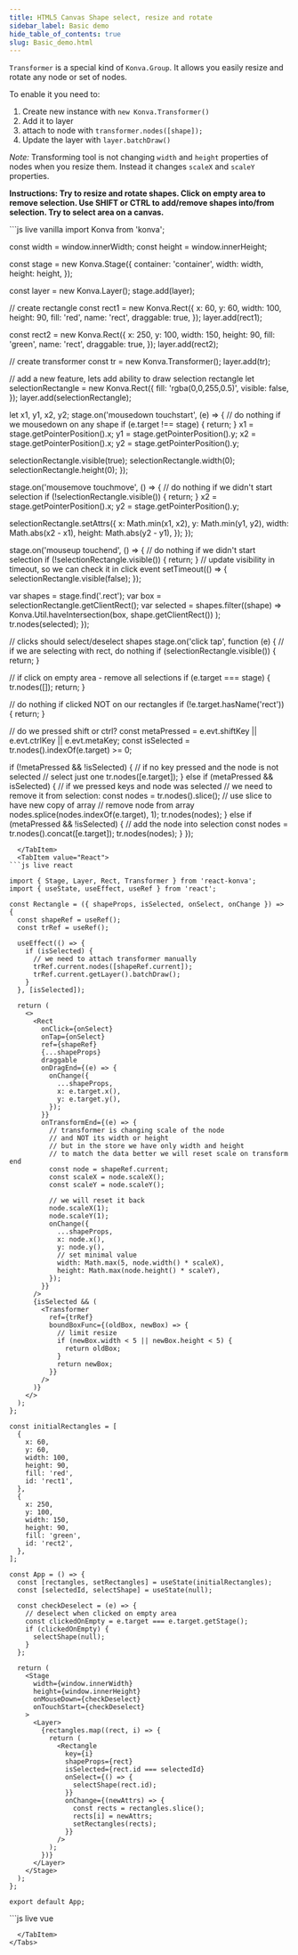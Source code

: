 ---
title: HTML5 Canvas Shape select, resize and rotate
sidebar_label: Basic demo
hide_table_of_contents: true
slug: Basic_demo.html
---

`Transformer` is a special kind of `Konva.Group`. It allows you easily resize and rotate any node or set of nodes.

To enable it you need to:

1. Create new instance with `new Konva.Transformer()`
2. Add it to layer
3. attach to node with `transformer.nodes([shape]);`
4. Update the layer with `layer.batchDraw()`

_Note:_ Transforming tool is not changing `width` and `height` properties of nodes when you resize them. Instead it changes `scaleX` and `scaleY` properties.

**Instructions: Try to resize and rotate shapes. Click on empty area to remove selection. Use SHIFT or CTRL to add/remove shapes into/from selection. Try to select area on a canvas.**


<Tabs>
  <TabItem value="Vanilla" default>
```js live vanilla
import Konva from 'konva';

const width = window.innerWidth;
const height = window.innerHeight;

const stage = new Konva.Stage({
container: 'container',
width: width,
height: height,
});

const layer = new Konva.Layer();
stage.add(layer);

// create rectangle
const rect1 = new Konva.Rect({
x: 60,
y: 60,
width: 100,
height: 90,
fill: 'red',
name: 'rect',
draggable: true,
});
layer.add(rect1);

const rect2 = new Konva.Rect({
x: 250,
y: 100,
width: 150,
height: 90,
fill: 'green',
name: 'rect',
draggable: true,
});
layer.add(rect2);

// create transformer
const tr = new Konva.Transformer();
layer.add(tr);

// add a new feature, lets add ability to draw selection rectangle
let selectionRectangle = new Konva.Rect({
fill: 'rgba(0,0,255,0.5)',
visible: false,
});
layer.add(selectionRectangle);

let x1, y1, x2, y2;
stage.on('mousedown touchstart', (e) => {
// do nothing if we mousedown on any shape
if (e.target !== stage) {
return;
}
x1 = stage.getPointerPosition().x;
y1 = stage.getPointerPosition().y;
x2 = stage.getPointerPosition().x;
y2 = stage.getPointerPosition().y;

selectionRectangle.visible(true);
selectionRectangle.width(0);
selectionRectangle.height(0);
});

stage.on('mousemove touchmove', () => {
// do nothing if we didn't start selection
if (!selectionRectangle.visible()) {
return;
}
x2 = stage.getPointerPosition().x;
y2 = stage.getPointerPosition().y;

selectionRectangle.setAttrs({
x: Math.min(x1, x2),
y: Math.min(y1, y2),
width: Math.abs(x2 - x1),
height: Math.abs(y2 - y1),
});
});

stage.on('mouseup touchend', () => {
// do nothing if we didn't start selection
if (!selectionRectangle.visible()) {
return;
}
// update visibility in timeout, so we can check it in click event
setTimeout(() => {
selectionRectangle.visible(false);
});

var shapes = stage.find('.rect');
var box = selectionRectangle.getClientRect();
var selected = shapes.filter((shape) =>
Konva.Util.haveIntersection(box, shape.getClientRect())
);
tr.nodes(selected);
});

// clicks should select/deselect shapes
stage.on('click tap', function (e) {
// if we are selecting with rect, do nothing
if (selectionRectangle.visible()) {
return;
}

// if click on empty area - remove all selections
if (e.target === stage) {
tr.nodes([]);
return;
}

// do nothing if clicked NOT on our rectangles
if (!e.target.hasName('rect')) {
return;
}

// do we pressed shift or ctrl?
const metaPressed = e.evt.shiftKey || e.evt.ctrlKey || e.evt.metaKey;
const isSelected = tr.nodes().indexOf(e.target) >= 0;

if (!metaPressed && !isSelected) {
// if no key pressed and the node is not selected
// select just one
tr.nodes([e.target]);
} else if (metaPressed && isSelected) {
// if we pressed keys and node was selected
// we need to remove it from selection:
const nodes = tr.nodes().slice(); // use slice to have new copy of array
// remove node from array
nodes.splice(nodes.indexOf(e.target), 1);
tr.nodes(nodes);
} else if (metaPressed && !isSelected) {
// add the node into selection
const nodes = tr.nodes().concat([e.target]);
tr.nodes(nodes);
}
});

````
  </TabItem>
  <TabItem value="React">
```js live react

import { Stage, Layer, Rect, Transformer } from 'react-konva';
import { useState, useEffect, useRef } from 'react';

const Rectangle = ({ shapeProps, isSelected, onSelect, onChange }) => {
  const shapeRef = useRef();
  const trRef = useRef();

  useEffect(() => {
    if (isSelected) {
      // we need to attach transformer manually
      trRef.current.nodes([shapeRef.current]);
      trRef.current.getLayer().batchDraw();
    }
  }, [isSelected]);

  return (
    <>
      <Rect
        onClick={onSelect}
        onTap={onSelect}
        ref={shapeRef}
        {...shapeProps}
        draggable
        onDragEnd={(e) => {
          onChange({
            ...shapeProps,
            x: e.target.x(),
            y: e.target.y(),
          });
        }}
        onTransformEnd={(e) => {
          // transformer is changing scale of the node
          // and NOT its width or height
          // but in the store we have only width and height
          // to match the data better we will reset scale on transform end
          const node = shapeRef.current;
          const scaleX = node.scaleX();
          const scaleY = node.scaleY();

          // we will reset it back
          node.scaleX(1);
          node.scaleY(1);
          onChange({
            ...shapeProps,
            x: node.x(),
            y: node.y(),
            // set minimal value
            width: Math.max(5, node.width() * scaleX),
            height: Math.max(node.height() * scaleY),
          });
        }}
      />
      {isSelected && (
        <Transformer
          ref={trRef}
          boundBoxFunc={(oldBox, newBox) => {
            // limit resize
            if (newBox.width < 5 || newBox.height < 5) {
              return oldBox;
            }
            return newBox;
          }}
        />
      )}
    </>
  );
};

const initialRectangles = [
  {
    x: 60,
    y: 60,
    width: 100,
    height: 90,
    fill: 'red',
    id: 'rect1',
  },
  {
    x: 250,
    y: 100,
    width: 150,
    height: 90,
    fill: 'green',
    id: 'rect2',
  },
];

const App = () => {
  const [rectangles, setRectangles] = useState(initialRectangles);
  const [selectedId, selectShape] = useState(null);

  const checkDeselect = (e) => {
    // deselect when clicked on empty area
    const clickedOnEmpty = e.target === e.target.getStage();
    if (clickedOnEmpty) {
      selectShape(null);
    }
  };

  return (
    <Stage
      width={window.innerWidth}
      height={window.innerHeight}
      onMouseDown={checkDeselect}
      onTouchStart={checkDeselect}
    >
      <Layer>
        {rectangles.map((rect, i) => {
          return (
            <Rectangle
              key={i}
              shapeProps={rect}
              isSelected={rect.id === selectedId}
              onSelect={() => {
                selectShape(rect.id);
              }}
              onChange={(newAttrs) => {
                const rects = rectangles.slice();
                rects[i] = newAttrs;
                setRectangles(rects);
              }}
            />
          );
        })}
      </Layer>
    </Stage>
  );
};

export default App;
````

  </TabItem>
  <TabItem value="Vue">
```js live vue
<template>
  <v-stage
    :config="stageSize"
    @mousedown="checkDeselect"
    @touchstart="checkDeselect"
  >
    <v-layer>
      <v-rect
        v-for="(rect, i) in rectangles"
        :key="i"
        :config="rect"
        @mousedown="(e) => {
          selectShape(rect.id);
          e.cancelBubble = true;
        }"
        @touchstart="(e) => {
          selectShape(rect.id);
          e.cancelBubble = true;
        }"
        :draggable="true"
        @dragend="(e) => handleDragEnd(e, i)"
        @transformend="(e) => handleTransformEnd(e, i)"
        ref="rectRefs"
      />
      <v-transformer
        v-if="selectedId"
        :config="{
          boundBoxFunc: (oldBox, newBox) => {
            // limit resize
            if (newBox.width < 5 || newBox.height < 5) {
              return oldBox;
            }
            return newBox;
          },
        }"
        ref="transformerRef"
      />
    </v-layer>
  </v-stage>
</template>

<script setup>
import { ref, watch } from 'vue';

const stageSize = {
  width: window.innerWidth,
  height: window.innerHeight,
};

const rectangles = ref([
  {
    x: 60,
    y: 60,
    width: 100,
    height: 90,
    fill: 'red',
    id: 'rect1',
  },
  {
    x: 250,
    y: 100,
    width: 150,
    height: 90,
    fill: 'green',
    id: 'rect2',
  },
]);

const selectedId = ref(null);
const rectRefs = ref([]);
const transformerRef = ref(null);

const selectShape = (id) => {
  selectedId.value = id;
};

watch(selectedId, () => {
  if (!transformerRef.value) return;
  
  const node = rectRefs.value.find(
    (ref) => ref.getNode().attrs.id === selectedId.value
  );
  if (node) {
    transformerRef.value.getNode().nodes([node.getNode()]);
  } else {
    transformerRef.value.getNode().nodes([]);
  }
});

const checkDeselect = (e) => {
  if (e.target === e.target.getStage()) {
    selectedId.value = null;
  }
};

const handleDragEnd = (e, index) => {
  const rects = [...rectangles.value];
  rects[index] = {
    ...rects[index],
    x: e.target.x(),
    y: e.target.y(),
  };
  rectangles.value = rects;
};

const handleTransformEnd = (e, index) => {
  const node = rectRefs.value[index].getNode();
  const scaleX = node.scaleX();
  const scaleY = node.scaleY();

  node.scaleX(1);
  node.scaleY(1);
  
  const rects = [...rectangles.value];
  rects[index] = {
    ...rects[index],
    x: node.x(),
    y: node.y(),
    width: Math.max(5, node.width() * scaleX),
    height: Math.max(node.height() * scaleY),
  };
  rectangles.value = rects;
};
</script>

```
  </TabItem>
</Tabs>
```
